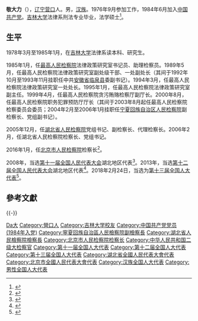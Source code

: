 '''敬大力'''（{{bd|1958年|2月||catIdx=Jing敬}}），[[辽宁|辽宁]][[营口|营口]]人。男，[[汉族|汉族]]。1976年9月参加工作，1984年6月加入[[中国共产党|中国共产党]]。[[吉林大学|吉林大学]]法律系刑法专业毕业，法学硕士<ref>{{cite news|title=湖北省人民检察院检察长敬大力简历|url=http://district.ce.cn/newarea/sddy/201302/28/t20130228_24153336.shtml|accessdate=2016-01-14|newspaper=中国经济网|archive-date=2017-03-05|archive-url=https://web.archive.org/web/20170305081644/http://district.ce.cn/newarea/sddy/201302/28/t20130228_24153336.shtml|dead-url=no}}</ref>。

== 生平 ==
1978年3月至1985年1月，在[[吉林大学|吉林大学]]法律系读本科、研究生。

1985年1月，任[[最高人民检察院|最高人民检察院]]法律政策研究室书记员、助理检察员。1989年5月，任最高人民检察院法律政策研究室副处级干部、一处副处长（其间于1992年10月至1993年11月挂职任中共[[安徽省|安徽省]][[临泉县|临泉县]]委副书记）。1994年3月，任最高人民检察院法律政策研究室一处处长。1995年1月，任最高人民检察院法律政策研究室副主任。1999年4月，任最高人民检察院贪污贿赂检察厅副厅长。2000年8月，任最高人民检察院职务犯罪预防厅厅长（其间于2003年8月起任最高人民检察院检察委员会委员；2004年2月至2006年1月挂职任[[宁夏回族自治区人民检察院|宁夏回族自治区人民检察院]]副检察长、党组副书记）。

2005年12月，任[[湖北省人民检察院|湖北省人民检察院]]党组书记、副检察长、代理检察长。2006年2月，任湖北省人民检察院检察长、党组书记。

2016年1月，任[[北京市人民检察院|北京市人民检察院]]检察长<ref>{{cite news|title=年龄已到，北京市人大常委会副主任梁伟、唐龙等7人请辞|url=http://www.thepaper.cn/newsDetail_forward_1420549|accessdate=2016-01-14|newspaper=澎湃新闻|archive-date=2016-02-13|archive-url=https://web.archive.org/web/20160213025902/http://www.thepaper.cn/newsDetail_forward_1420549|dead-url=no}}</ref>。

2008年，当选[[第十一届全国人民代表大会|第十一届全国人民代表大会]]湖北地区代表<ref>{{cite news|title=全国人大代表信息-敬大力|url= http://210.82.31.1:8084/delegate/viewDelegate.action?dbid=111656|accessdate=2013-04-05|newspaper=全国人大网|archive-url=https://web.archive.org/web/20140514081917/http://www.npc.gov.cn/delegate/viewDelegate.action?dbid=111656|archive-date=2014-05-14|dead-url=yes}}</ref>。2013年，当选[[第十二届全国人民代表大会|第十二届全国人民代表大会]]湖北地区代表<ref>{{cite news|title=全国人大代表信息-敬大力|url= http://210.82.31.1:8084/delegate/viewDelegate.action?dbid=121630|accessdate=2013-04-05|newspaper=全国人大网|archive-url=https://web.archive.org/web/20140514082152/http://www.npc.gov.cn/delegate/viewDelegate.action?dbid=121630|archive-date=2014-05-14|dead-url=yes}}</ref>。2018年2月24日，当选为[[第十三届全国人大代表|第十三届全国人大代表]]<ref>{{Cite web|title=（受权发布）中华人民共和国第十三届全国人民代表大会代表名单-中新网|url=http://www.chinanews.com/gn/2018/02-25/8453959.shtml|accessdate=2021-02-13|work=中新网|archive-date=2018-02-27|archive-url=https://web.archive.org/web/20180227031724/http://www.chinanews.com/gn/2018/02-25/8453959.shtml|dead-url=no}}</ref>。

==參考文獻==
{{reflist}}

{{-}}
{{start box}}
{{s-legal|prc-proc}}
{{s-before|[[池强|池强]]}}
{{s-title|[[北京市人民检察院|北京市人民检察院]]检察长|2016年1月－2021年1月}}
{{s-after|[[朱雅频|朱雅频]]}}
{{s-before|[[靳军|靳军]]}}
{{s-title|[[湖北省人民检察院|湖北省人民检察院]]检察长|2006年1月－2016年1月}}
{{s-after|[[王晋_(1957年)|王晋]]}}
{{end box}}

{{DEFAULTSORT:Jing敬}}
[[Category:敬姓|Da大]]
[[Category:營口人|Category:營口人]]
[[Category:吉林大学校友|Category:吉林大学校友]]
[[Category:中国共产党党员_(1984年入党)|Category:中国共产党党员 (1984年入党)]]
[[Category:寧夏回族自治區人民檢察院副檢察長|Category:寧夏回族自治區人民檢察院副檢察長]]
[[Category:湖北省人民檢察院檢察長|Category:湖北省人民檢察院檢察長]]
[[Category:北京市人民检察院检察长|Category:北京市人民检察院检察长]]
[[Category:中华人民共和国二级大检察官|Category:中华人民共和国二级大检察官]]
[[Category:第十一届全国人大代表|Category:第十一届全国人大代表]]
[[Category:第十二届全国人大代表|Category:第十二届全国人大代表]]
[[Category:第十三届全国人大代表|Category:第十三届全国人大代表]]
[[Category:湖北省全國人民代表大會代表|Category:湖北省全國人民代表大會代表]]
[[Category:北京市全國人民代表大會代表|Category:北京市全國人民代表大會代表]]
[[Category:汉族全国人大代表|Category:汉族全国人大代表]]
[[Category:男性全国人大代表|Category:男性全国人大代表]]